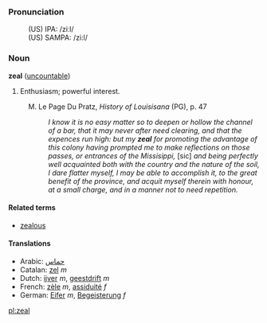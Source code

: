 ===Pronunciation===
:(US) IPA: /ziːl/
:(US) SAMPA: /zi:l/

=== Noun ===
'''zeal''' ([[uncountable]])

# Enthusiasm; powerful interest.
: M. Le Page Du Pratz, <i>History of Louisisana</i> (PG), p. 47
:: <i>I know it is no easy matter so to deepen or hollow the channel of a bar, that it may never after need clearing, and that the expences run high: but my <b>zeal</b> for promoting the advantage of this colony having prompted me to make reflections on those passes, or entrances of the Missisippi,</i> [sic] <i>and being perfectly well acquainted both with the country and the nature of the soil, I dare flatter myself, I may be able to accomplish it, to the great benefit of the province, and acquit myself therein with honour, at a small charge, and in a manner not to need repetition.</i>

==== Related terms ====
*[[zealous]]

==== Translations ====
*Arabic: [[حماس]]
*Catalan: [[zel]] ''m''
*Dutch: [[ijver]] ''m'', [[geestdrift]] ''m''
*French: [[zèle]] ''m'', [[assiduité]] ''f''
*German: [[Eifer]] ''m'', [[Begeisterung]] ''f''

[[pl:zeal]]